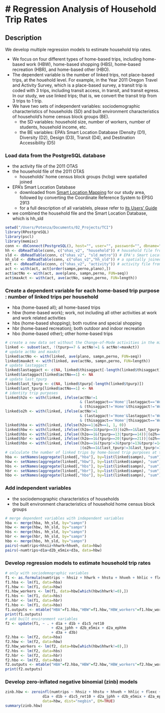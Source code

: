# Regression Analysis of Household Trip Rates
=============================================

## Description
We develop multiple regression models to estimate household trip rates.

* We focus on four different types of home-based trips, including home-based work (HBW), home-based shopping (HBS), home-based recreation (HBR), and home-based other (HBO).
* The dependent variable is the number of linked trips, not place-based trips, at the houehold level. For example, in the Year 2011 Oregon Travel and Activity Survey, which is a place-based survey, a transit trip is coded with 3 trips, including transit access, in transit, and transit egress. In our study, we use linked trips; that is, we convert the transit trip from 3 trips to 1 trip.
* We have two sets of independent variables: sociodemographic characteristics of households (SD) and built environment characteristics of household's home census block groups (BE).
    + the SD variables: household size, number of workers, number of students, household income, etc.
    + the BE variables: EPA's Smart Location Database (Density (D1), Diversity (D2), Design (D3), Transit (D4), and Destination Accessibility (D5)

### Load data from the PostgreSQL database
* the activity file of the 2011 OTAS
* the household file of the 2011 OTAS
    + households' home census block groups (hcbg) were spatialled joined
* EPA's Smart Location Database
    + downloaded from [Smart Location Mapping](http://www.epa.gov/smartgrowth/smartlocationdatabase.htm) for our study area, followed by converting the Coordinate Reference System to EPSG 2913
    + for a full description of all variablels, please refer to [its Users' Guide](http://www.epa.gov/smartgrowth/pdf/sld_userguide.pdf)
* we combined the household file and the Smart Location Database, which is hh_sld
```r
setwd("/Users/Potenza/Documents/02_Projects/TCI")
library(RPostgreSQL)
library(pscl)
library(memisc)
conn <- dbConnect(PostgreSQL(), host="", user="", password="", dbname="portland")
hh <- dbReadTable(conn, c("ohas_v2", "household")) # household file from the 2011 OTAS
sld <- dbReadTable(conn, c("ohas_v2", "sld_metro")) # EPA's Smart Location Database
hh_sld <- dbReadTable(conn, c("ohas_v2","hh_sld")) # a spatially joined table of household and Smart Location database 
act <- dbReadTable(conn, c("ohas_v2", "activity")) # activity file from the 2011 OTAS
act <- with(act, act[order(sampn,perno,plano),])
act$actNo <- with(act, ave(plano, sampn,perno, FUN=seq))
act$maxAct <- with(act, ave(actNo, sampn,perno, FUN=length))
```

### Create a dependent variable for each home-based trip purpose : number of linked trips per household
* hba (home-based all); all home-based trips
* hbw (home-based work); work, not including all other activities at work and work related activities
* hbs (home-based shopping); both routine and special shopping
* hbr (home-based recreation); both outdoor and indoor recreation
* hbo (home-based other); other home-based trips
```r
# create a new data set without the Change-of-Mode activities in the middle of the day to use only linked trips
linked <- subset(act, !(tpurp==7 & actNo!=1 & actNo!=maxAct))
# update actNo and maxAct
linked$actNo <- with(linked, ave(plano, sampn,perno, FUN=seq))
linked$maxAct <- with(linked, ave(actNo, sampn,perno, FUN=length))
# update lastaggact
linked$lastaggact <- c(NA, linked$thisaggact[-length(linked$thisaggact)])
linked$lastaggact[linked$actNo==1] <- NA
# update last_tpurp
linked$last_tpurp <- c(NA, linked$tpurp[-length(linked$tpurp)])
linked$last_tpurp[linked$actNo==1] <- NA
# identity trip purposes
linked$h2o <- with(linked, ifelse(actNo!=1
                                  & (lastaggact=='Home'|lastaggact=='WorkAtHome')
                                  & (thisaggact!='Home'&thisaggact!='WorkAtHome'), 1, 0))
linked$o2h <- with(linked, ifelse(actNo!=1
                                  & (lastaggact!='Home'&lastaggact!='WorkAtHome')
                                  & (thisaggact=='Home'|thisaggact=='WorkAtHome'), 1, 0))
linked$hba <- with(linked, ifelse(h2o==1|o2h==1, 1, 0))
linked$hbw <- with(linked, ifelse((h2o==1&tpurp==3)|(o2h==1&last_tpurp==3), 1, 0))
linked$hbs <- with(linked, ifelse((h2o==1&(tpurp==13|tpurp==14))|(o2h==1&(last_tpurp==13|last_tpurp==14)), 1, 0))
linked$hbr <- with(linked, ifelse((h2o==1&(tpurp==20|tpurp==21))|(o2h==1&(last_tpurp==20|last_tpurp==21)), 1, 0))
linked$hbo <- with(linked, ifelse((h2o==1&(tpurp!=3&tpurp!=13&tpurp!=14&tpurp!=20&tpurp!=21))
                                  |(o2h==1&(last_tpurp!=3&last_tpurp!=13&last_tpurp!=14&last_tpurp!=20&last_tpurp!=21)), 1, 0))
# calculate the number of linked trips by home-based trip purposes at the household level
hba <- setNames(aggregate(linked[,"hba"], by=list(linked$sampn), "sum"), c("sampn", "numtrips"))
hbw <- setNames(aggregate(linked[,"hbw"], by=list(linked$sampn), "sum"), c("sampn", "numtrips"))
hbs <- setNames(aggregate(linked[,"hbs"], by=list(linked$sampn), "sum"), c("sampn", "numtrips"))
hbr <- setNames(aggregate(linked[,"hbr"], by=list(linked$sampn), "sum"), c("sampn", "numtrips"))
hbo <- setNames(aggregate(linked[,"hbo"], by=list(linked$sampn), "sum"), c("sampn", "numtrips"))
```

### Add independent variables
* the sociodemographic characteristics of households
* the built environment characteristics of household home census block groups
```r
# merge dependent variables with independent variables
hba <- merge(hba, hh_sld, by="sampn")
hbw <- merge(hbw, hh_sld, by="sampn")
hbs <- merge(hbs, hh_sld, by="sampn")
hbr <- merge(hbr, hh_sld, by="sampn")
hbo <- merge(hbo, hh_sld, by="sampn")
pairs(~numtrips+hhsiz+hhwrk+hhveh, data=hbw)
pairs(~numtrips+d1a+d2b_e5mix+d3a, data=hbw)
```

### Develop regression models to estimate household trip rates
```r
# only with sociodemographic variables
f1 <- as.formula(numtrips ~ hhsiz + hhwrk + hhstu + hhveh + hhlic + flexc)
f1.hba <- lm(f1, data=hba)
f1.hbw <- lm(f1, data=hbw)
f1.hbw_workers <- lm(f1, data=hbw[which(hbw$hhwrk!=0),])
f1.hbs <- lm(f1, data=hbs)
f1.hbr <- lm(f1, data=hbr)
f1.hbo <- lm(f1, data=hbo)
f1.outputs <- mtable("HBA"=f1.hba,"HBW"=f1.hbw,"HBW_workers"=f1.hbw_workers,"HBS"=f1.hbs,"HBR"=f1.hbr,"HBO"=f1.hbo)
print(f1.outputs)
# add built environment variables
f2 <- update(f1, ~ . + d1a + d1b + d1c5_ret10
                     + d2a_jphh + d2b_e5mix + d2a_ephhm
                     + d3a + d3b)
f2.hba <- lm(f2, data=hba)
f2.hbw <- lm(f2, data=hbw)
f2.hbw_workers <- lm(f2, data=hbw[which(hbw$hhwrk!=0),])
f2.hbs <- lm(f2, data=hbs)
f2.hbr <- lm(f2, data=hbr)
f2.hbo <- lm(f2, data=hbo)
f2.outputs <- mtable("HBA"=f2.hba,"HBW"=f2.hbw,"HBW_workers"=f2.hbw_workers,"HBS"=f2.hbs,"HBR"=f2.hbr,"HBO"=f2.hbo)
print(f2.outputs)
```

### Develop zero-inflated negative binomial (zinb) models
```r
zinb.hbw <- zeroinfl(numtrips ~ hhsiz + hhstu + hhveh + hhlic + flexc +
                 d1a + d1b + d1c5_ret10 + d2a_jphh + d2b_e5mix + d2a_ephhm + d3a + d3b | hhwrk,
                 data=hbw, dist="negbin", EM=TRUE)
summary(zinb.hbw)
```
